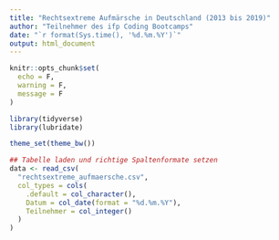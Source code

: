 ```yaml
---
title: "Rechtsextreme Aufmärsche in Deutschland (2013 bis 2019)"
author: "Teilnehmer des ifp Coding Bootcamps"
date: "`r format(Sys.time(), '%d.%m.%Y')`"
output: html_document
---
```


```r
knitr::opts_chunk$set(
  echo = F,
  warning = F,
  message = F
)
```

```r
library(tidyverse)
library(lubridate)

theme_set(theme_bw())

## Tabelle laden und richtige Spaltenformate setzen
data <- read_csv(
  "rechtsextreme_aufmaersche.csv",
  col_types = cols(
    .default = col_character(),
    Datum = col_date(format = "%d.%m.%Y"),
    Teilnehmer = col_integer()
  )
)
```
